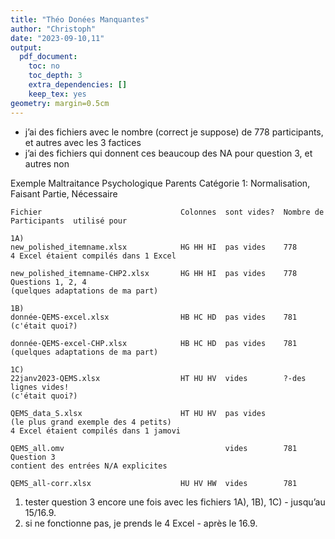 ```yaml
---
title: "Théo Donées Manquantes"
author: "Christoph"
date: "2023-09-10,11"
output:
  pdf_document:
    toc: no
    toc_depth: 3
    extra_dependencies: []
    keep_tex: yes
geometry: margin=0.5cm
---
```


- j'ai des fichiers avec le nombre (correct je suppose) de 778 participants, et autres avec les 3 factices
- j'ai des fichiers qui donnent ces beaucoup des NA pour question 3, et autres non

Exemple Maltraitance Psychologique Parents Catégorie 1: Normalisation, Faisant Partie, Nécessaire 

```
Fichier                               Colonnes  sont vides?  Nombre de Participants  utilisé pour

1A)
new_polished_itemname.xlsx            HG HH HI  pas vides    778  
4 Excel étaient compilés dans 1 Excel
     
new_polished_itemname-CHP2.xlsx       HG HH HI  pas vides    778                     Questions 1, 2, 4
(quelques adaptations de ma part)

1B)
donnée-QEMS-excel.xlsx                HB HC HD  pas vides    781
(c'était quoi?)

donnée-QEMS-excel-CHP.xlsx            HB HC HD  pas vides    781  
(quelques adaptations de ma part)

1C)
22janv2023-QEMS.xlsx                  HT HU HV  vides        ?-des lignes vides!
(c'était quoi?)

QEMS_data_S.xlsx                      HT HU HV  pas vides
(le plus grand exemple des 4 petits)
4 Excel étaient compilés dans 1 jamovi

QEMS_all.omv                                    vides        781                     Question 3     
contient des entrées N/A explicites
        
QEMS_all-corr.xlsx                    HU HV HW  vides        781
```

1) tester question 3 encore une fois avec les fichiers 1A), 1B), 1C)  - jusqu'au 15/16.9.
2) si ne fonctionne pas, je prends le 4 Excel                         - après le 16.9.


	